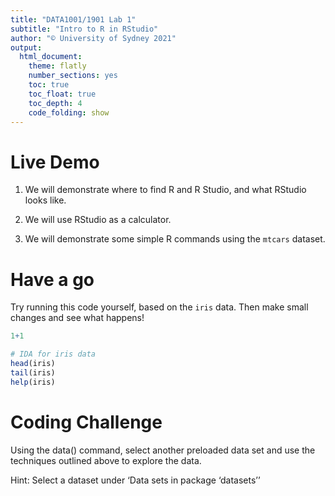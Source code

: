 ```yaml
---
title: "DATA1001/1901 Lab 1"
subtitle: "Intro to R in RStudio"
author: "© University of Sydney 2021"
output:
  html_document:
    theme: flatly
    number_sections: yes
    toc: true
    toc_float: true
    toc_depth: 4
    code_folding: show
---
```

<style>
h2 { /* Header 2 */
    font-size: 22px
}
</style>

<style>
h3 { /* Header 3 */
    font-size: 18px
}
</style>


# Live Demo

1. We will demonstrate where to find R and R Studio, and what RStudio looks like.

2. We will use RStudio as a calculator.

3. We will demonstrate some simple R commands using the `mtcars` dataset.


# Have a go

Try running this code yourself, based on the `iris` data.
Then make small changes and see what happens!

```r
1+1

# IDA for iris data
head(iris)
tail(iris)
help(iris)
```

# Coding Challenge
Using the data() command, select another preloaded data set and use the techniques outlined above to explore the data.

Hint: Select a dataset under 'Data sets in package ‘datasets’'

